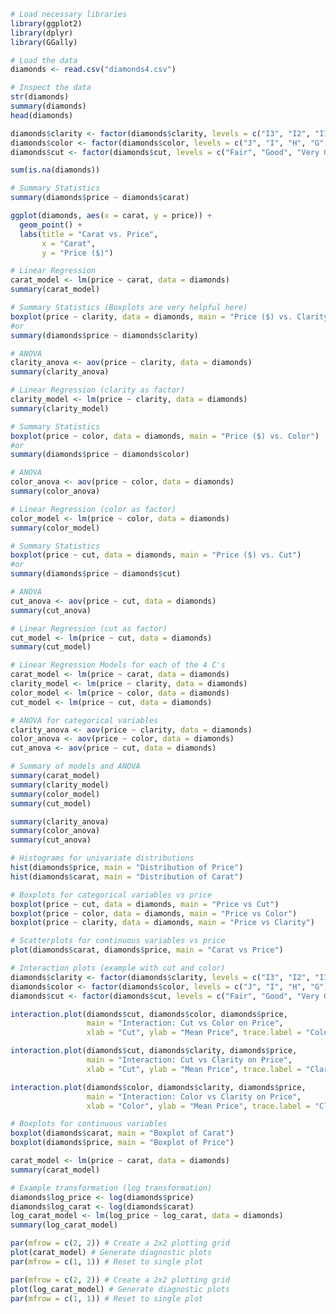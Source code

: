 
```r
# Load necessary libraries
library(ggplot2)
library(dplyr)
library(GGally)
```
```r
# Load the data
diamonds <- read.csv("diamonds4.csv")

# Inspect the data
str(diamonds)
summary(diamonds)
head(diamonds)
```
```r
diamonds$clarity <- factor(diamonds$clarity, levels = c("I3", "I2", "I1", "SI2", "SI1", "VS2", "VS1", "VVS2", "VVS1", "IF", "FL"))
diamonds$color <- factor(diamonds$color, levels = c("J", "I", "H", "G", "F", "E", "D"))
diamonds$cut <- factor(diamonds$cut, levels = c("Fair", "Good", "Very Good", "Ideal", "Astor Ideal"))
```
```r
sum(is.na(diamonds))
```
```r
# Summary Statistics
summary(diamonds$price ~ diamonds$carat)

ggplot(diamonds, aes(x = carat, y = price)) +
  geom_point() +
  labs(title = "Carat vs. Price",
       x = "Carat",
       y = "Price ($)")

# Linear Regression
carat_model <- lm(price ~ carat, data = diamonds)
summary(carat_model)
```
```r
# Summary Statistics (Boxplots are very helpful here)
boxplot(price ~ clarity, data = diamonds, main = "Price ($) vs. Clarity")
#or
summary(diamonds$price ~ diamonds$clarity)

# ANOVA
clarity_anova <- aov(price ~ clarity, data = diamonds)
summary(clarity_anova)

# Linear Regression (clarity as factor)
clarity_model <- lm(price ~ clarity, data = diamonds)
summary(clarity_model)
```
```r
# Summary Statistics
boxplot(price ~ color, data = diamonds, main = "Price ($) vs. Color")
#or
summary(diamonds$price ~ diamonds$color)

# ANOVA
color_anova <- aov(price ~ color, data = diamonds)
summary(color_anova)

# Linear Regression (color as factor)
color_model <- lm(price ~ color, data = diamonds)
summary(color_model)
```
```r
# Summary Statistics
boxplot(price ~ cut, data = diamonds, main = "Price ($) vs. Cut")
#or
summary(diamonds$price ~ diamonds$cut)

# ANOVA
cut_anova <- aov(price ~ cut, data = diamonds)
summary(cut_anova)

# Linear Regression (cut as factor)
cut_model <- lm(price ~ cut, data = diamonds)
summary(cut_model)
```
```r
# Linear Regression Models for each of the 4 C's
carat_model <- lm(price ~ carat, data = diamonds)
clarity_model <- lm(price ~ clarity, data = diamonds)
color_model <- lm(price ~ color, data = diamonds)
cut_model <- lm(price ~ cut, data = diamonds)

# ANOVA for categorical variables
clarity_anova <- aov(price ~ clarity, data = diamonds)
color_anova <- aov(price ~ color, data = diamonds)
cut_anova <- aov(price ~ cut, data = diamonds)

# Summary of models and ANOVA
summary(carat_model)
summary(clarity_model)
summary(color_model)
summary(cut_model)

summary(clarity_anova)
summary(color_anova)
summary(cut_anova)
```
```r
# Histograms for univariate distributions
hist(diamonds$price, main = "Distribution of Price")
hist(diamonds$carat, main = "Distribution of Carat")

# Boxplots for categorical variables vs price
boxplot(price ~ cut, data = diamonds, main = "Price vs Cut")
boxplot(price ~ color, data = diamonds, main = "Price vs Color")
boxplot(price ~ clarity, data = diamonds, main = "Price vs Clarity")

# Scatterplots for continuous variables vs price
plot(diamonds$carat, diamonds$price, main = "Carat vs Price")
```
```r
# Interaction plots (example with cut and color)
diamonds$clarity <- factor(diamonds$clarity, levels = c("I3", "I2", "I1", "SI2", "SI1", "VS2", "VS1", "VVS2", "VVS1", "IF", "FL"))
diamonds$color <- factor(diamonds$color, levels = c("J", "I", "H", "G", "F", "E", "D"))
diamonds$cut <- factor(diamonds$cut, levels = c("Fair", "Good", "Very Good", "Ideal", "Astor Ideal"))

interaction.plot(diamonds$cut, diamonds$color, diamonds$price,
                 main = "Interaction: Cut vs Color on Price",
                 xlab = "Cut", ylab = "Mean Price", trace.label = "Color")

interaction.plot(diamonds$cut, diamonds$clarity, diamonds$price,
                 main = "Interaction: Cut vs Clarity on Price",
                 xlab = "Cut", ylab = "Mean Price", trace.label = "Clarity")

interaction.plot(diamonds$color, diamonds$clarity, diamonds$price,
                 main = "Interaction: Color vs Clarity on Price",
                 xlab = "Color", ylab = "Mean Price", trace.label = "Clarity")
```
```r
# Boxplots for continuous variables
boxplot(diamonds$carat, main = "Boxplot of Carat")
boxplot(diamonds$price, main = "Boxplot of Price")
```
```r
carat_model <- lm(price ~ carat, data = diamonds)
summary(carat_model)
```
```r
# Example transformation (log transformation)
diamonds$log_price <- log(diamonds$price)
diamonds$log_carat <- log(diamonds$carat)
log_carat_model <- lm(log_price ~ log_carat, data = diamonds)
summary(log_carat_model)
```
```r
par(mfrow = c(2, 2)) # Create a 2x2 plotting grid
plot(carat_model) # Generate diagnostic plots
par(mfrow = c(1, 1)) # Reset to single plot
```
```r
par(mfrow = c(2, 2)) # Create a 2x2 plotting grid
plot(log_carat_model) # Generate diagnostic plots
par(mfrow = c(1, 1)) # Reset to single plot
```

